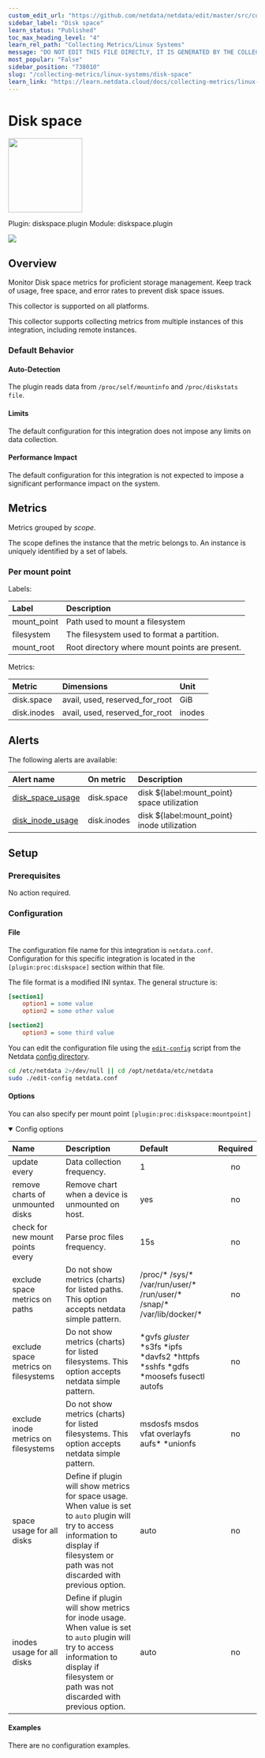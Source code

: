 ```yaml
---
custom_edit_url: "https://github.com/netdata/netdata/edit/master/src/collectors/diskspace.plugin/metadata.yaml"
sidebar_label: "Disk space"
learn_status: "Published"
toc_max_heading_level: "4"
learn_rel_path: "Collecting Metrics/Linux Systems"
message: "DO NOT EDIT THIS FILE DIRECTLY, IT IS GENERATED BY THE COLLECTOR'S metadata.yaml FILE"
most_popular: "False"
sidebar_position: "738010"
slug: "/collecting-metrics/linux-systems/disk-space"
learn_link: "https://learn.netdata.cloud/docs/collecting-metrics/linux-systems/disk-space"
---
```



# Disk space


<img src="https://netdata.cloud/img/hard-drive.svg" width="150"/>


Plugin: diskspace.plugin
Module: diskspace.plugin

<img src="https://img.shields.io/badge/maintained%20by-Netdata-%2300ab44" />

## Overview

Monitor Disk space metrics for proficient storage management. Keep track of usage, free space, and error rates to prevent disk space issues.



This collector is supported on all platforms.

This collector supports collecting metrics from multiple instances of this integration, including remote instances.


### Default Behavior

#### Auto-Detection

The plugin reads data from `/proc/self/mountinfo` and `/proc/diskstats file`.

#### Limits

The default configuration for this integration does not impose any limits on data collection.

#### Performance Impact

The default configuration for this integration is not expected to impose a significant performance impact on the system.


## Metrics

Metrics grouped by *scope*.

The scope defines the instance that the metric belongs to. An instance is uniquely identified by a set of labels.



### Per mount point



Labels:

| Label      | Description     |
|:-----------|:----------------|
| mount_point | Path used to mount a filesystem |
| filesystem | The filesystem used to format a partition. |
| mount_root | Root directory where mount points are present. |

Metrics:

| Metric | Dimensions | Unit |
|:------|:----------|:----|
| disk.space | avail, used, reserved_for_root | GiB |
| disk.inodes | avail, used, reserved_for_root | inodes |



## Alerts


The following alerts are available:

| Alert name  | On metric | Description |
|:------------|:----------|:------------|
| [ disk_space_usage ](https://github.com/netdata/netdata/blob/master/src/health/health.d/disks.conf) | disk.space | disk ${label:mount_point} space utilization |
| [ disk_inode_usage ](https://github.com/netdata/netdata/blob/master/src/health/health.d/disks.conf) | disk.inodes | disk ${label:mount_point} inode utilization |


## Setup

### Prerequisites

No action required.

### Configuration

#### File

The configuration file name for this integration is `netdata.conf`.
Configuration for this specific integration is located in the `[plugin:proc:diskspace]` section within that file.

The file format is a modified INI syntax. The general structure is:

```ini
[section1]
    option1 = some value
    option2 = some other value

[section2]
    option3 = some third value
```
You can edit the configuration file using the [`edit-config`](/docs/netdata-agent/configuration#edit-a-configuration-file-using-edit-config) script from the
Netdata [config directory](/docs/netdata-agent/configuration#the-netdata-config-directory).

```bash
cd /etc/netdata 2>/dev/null || cd /opt/netdata/etc/netdata
sudo ./edit-config netdata.conf
```
#### Options

You can also specify per mount point `[plugin:proc:diskspace:mountpoint]`

<details open><summary>Config options</summary>

| Name | Description | Default | Required |
|:----|:-----------|:-------|:--------:|
| update every | Data collection frequency. | 1 | no |
| remove charts of unmounted disks | Remove chart when a device is unmounted on host. | yes | no |
| check for new mount points every | Parse proc files frequency. | 15s | no |
| exclude space metrics on paths | Do not show metrics (charts) for listed paths. This option accepts netdata simple pattern. | /proc/* /sys/* /var/run/user/* /run/user/* /snap/* /var/lib/docker/* | no |
| exclude space metrics on filesystems | Do not show metrics (charts) for listed filesystems. This option accepts netdata simple pattern. | *gvfs *gluster* *s3fs *ipfs *davfs2 *httpfs *sshfs *gdfs *moosefs fusectl autofs | no |
| exclude inode metrics on filesystems | Do not show metrics (charts) for listed filesystems. This option accepts netdata simple pattern. | msdosfs msdos vfat overlayfs aufs* *unionfs | no |
| space usage for all disks | Define if plugin will show metrics for space usage. When value is set to `auto` plugin will try to access information to display if filesystem or path was not discarded with previous option. | auto | no |
| inodes usage for all disks | Define if plugin will show metrics for inode usage. When value is set to `auto` plugin will try to access information to display if filesystem or path was not discarded with previous option. | auto | no |

</details>

#### Examples
There are no configuration examples.


